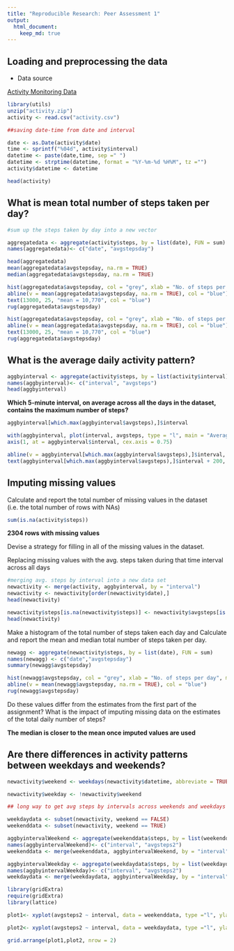 ```yaml
---
title: "Reproducible Research: Peer Assessment 1"
output: 
  html_document:
    keep_md: true
---
```



## Loading and preprocessing the data##


- Data source


[Activity Monitoring Data](https://d396qusza40orc.cloudfront.net/repdata%2Fdata%2Factivity.zip)


```r

library(utils)
unzip("activity.zip")
activity <- read.csv("activity.csv")

##saving date-time from date and interval

date <- as.Date(activity$date)
time <- sprintf("%04d", activity$interval)
datetime <- paste(date,time, sep =" ")
datetime <- strptime(datetime, format = "%Y-%m-%d %H%M", tz ="")
activity$datetime <- datetime

```


```r
head(activity)
```


 

## What is mean total number of steps taken per day?
```r

#sum up the steps taken by day into a new vector

aggregatedata <- aggregate(activity$steps, by = list(date), FUN = sum)
names(aggregatedata)<- c("date", "avgstepsday")


```

```r
head(aggregatedata)
mean(aggregatedata$avgstepsday, na.rm = TRUE)
median(aggregatedata$avgstepsday, na.rm = TRUE)

```


```r

hist(aggregatedata$avgstepsday, col = "grey", xlab = "No. of steps per day", main = "No. of steps per day")
abline(v = mean(aggregatedata$avgstepsday, na.rm = TRUE), col = "blue")
text(13000, 25, "mean = 10,770", col = "blue")
rug(aggregatedata$avgstepsday)


```

```r
hist(aggregatedata$avgstepsday, col = "grey", xlab = "No. of steps per day", main = "No. of steps per day")
abline(v = mean(aggregatedata$avgstepsday, na.rm = TRUE), col = "blue")
text(13000, 25, "mean = 10,770", col = "blue")
rug(aggregatedata$avgstepsday)

```


## What is the average daily activity pattern?

```r
aggbyinterval <- aggregate(activity$steps, by = list(activity$interval), FUN = mean, na.rm = TRUE)
names(aggbyinterval)<- c("interval", "avgsteps")
head(aggbyinterval)

```

**Which 5-minute interval, on average across all the days in the dataset, contains the maximum number of steps?**
```r
aggbyinterval[which.max(aggbyinterval$avgsteps),]$interval
```

```r
with(aggbyinterval, plot(interval, avgsteps, type = "l", main = "Average Daily Activity", xaxt = "n"))
axis(1, at = aggbyinterval$interval, cex.axis = 0.75)

abline(v = aggbyinterval[which.max(aggbyinterval$avgsteps),]$interval, col = "blue", lwd = 2)
text(aggbyinterval[which.max(aggbyinterval$avgsteps),]$interval + 200, 200, "max at 0835 = 206.17", col = "blue")
```




## Imputing missing values

Calculate and report the total number of missing values in the dataset (i.e. the total number of rows with NAs)

```r
sum(is.na(activity$steps))

```


**2304 rows with missing values**

Devise a strategy for filling in all of the missing values in the dataset. 

Replacing missing values with the avg. steps taken during that time interval across all days

```r
#merging avg. steps by interval into a new data set
newactivity <- merge(activity, aggbyinterval, by = "interval")
newactivity <- newactivity[order(newactivity$date),]
head(newactivity)

newactivity$steps[is.na(newactivity$steps)] <- newactivity$avgsteps[is.na(newactivity$steps)]
head(newactivity)

```


Make a histogram of the total number of steps taken each day and Calculate and report the mean and median total number of steps taken per day. 

```r
newagg <- aggregate(newactivity$steps, by = list(date), FUN = sum)
names(newagg) <- c("date","avgstepsday")
summary(newagg$avgstepsday)

hist(newagg$avgstepsday, col = "grey", xlab = "No. of steps per day", main = "No. of steps per day")
abline(v = mean(newagg$avgstepsday, na.rm = TRUE), col = "blue")
rug(newagg$avgstepsday)

```

Do these values differ from the estimates from the first part of the assignment? What is the impact of imputing missing data on the estimates of the total daily number of steps?

**The median is closer to the mean once imputed values are used**

## Are there differences in activity patterns between weekdays and weekends?


```r

newactivity$weekend <- weekdays(newactivity$datetime, abbreviate = TRUE) == "Sun" | weekdays(newactivity$datetime, abbreviate = TRUE) == "Sat"

newactivity$weekday <- !newactivity$weekend

## long way to get avg steps by intervals across weekends and weekdays separately. Still learning how to create functions so this is all a bit manual. 

weekdaydata <- subset(newactivity, weekend == FALSE)
weekenddata <- subset(newactivity, weekend == TRUE)

aggbyintervalWeekend <- aggregate(weekenddata$steps, by = list(weekenddata$interval), FUN = mean, na.rm = TRUE)
names(aggbyintervalWeekend)<- c("interval", "avgsteps2")
weekenddata <- merge(weekenddata, aggbyintervalWeekend, by = "interval")

aggbyintervalWeekday <- aggregate(weekdaydata$steps, by = list(weekdaydata$interval), FUN = mean, na.rm = TRUE)
names(aggbyintervalWeekday)<- c("interval", "avgsteps2")
weekdaydata <- merge(weekdaydata, aggbyintervalWeekday, by = "interval")

library(gridExtra)
require(gridExtra)
library(lattice)

plot1<- xyplot(avgsteps2 ~ interval, data = weekenddata, type ="l", ylab ="avg. no of steps", main ="weekend")

plot2<- xyplot(avgsteps2 ~ interval, data = weekdaydata, type ="l", ylab = "avg. no of steps", main ="weekday")

grid.arrange(plot1,plot2, nrow = 2)

```

